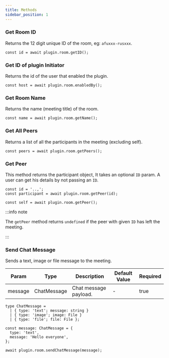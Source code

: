 ```yaml
---
title: Methods
sidebar_position: 1
---
```


### Get Room ID

Returns the 12 digit unique ID of the room, eg: `afuxxx-rusxxx`.

```tsx
const id = await plugin.room.getID();
```

### Get ID of plugin Initiator

Returns the id of the user that enabled the plugin.

```tsx
const host = await plugin.room.enabledBy();
```

### Get Room Name

Returns the name (meeting title) of the room.

```tsx
const name = await plugin.room.getName();
```

### Get All Peers

Returns a list of all the participants in the meeting (excluding self).

```tsx
const peers = await plugin.room.getPeers();
```

### Get Peer

This method returns the participant object, It takes an optional `ID` param. A
user can get his details by not passing an `ID`.

```tsx
const id = '..,';
const participant = await plugin.room.getPeer(id);
```

```tsx
const self = await plugin.room.getPeer();
```

:::info note

The `getPeer` method returns `undefined` if the peer with given `ID` has left
the meeting.

:::

### Send Chat Message

Sends a text, image or file message to the meeting.

| Param   | Type        | Description           | Default Value | Required |
| ------- | ----------- | --------------------- | ------------- | -------- |
| message | ChatMessage | Chat message payload. | -             | true     |

```tsx
type ChatMessage =
  | { type: 'text'; message: string }
  | { type: 'image'; image: File }
  | { type: 'file'; file: File };
```

```tsx
const message: ChatMessage = {
  type: 'text',
  message: 'Hello everyone',
};

await plugin.room.sendChatMessage(message);
```
